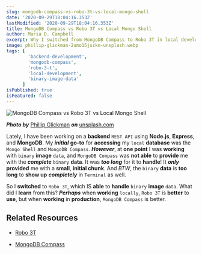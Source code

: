 ```yaml
---
slug: mongodb-compass-vs-robo-3t-vs-local-mongo-shell
date: '2020-09-29T18:04:16.353Z'
lastModified: '2020-09-29T18:04:16.353Z'
title: MongoDB Compass vs Robo 3T vs Local Mongo Shell
author: Maria D. Campbell
excerpt: Why I switched from MongoDB Compass to Robo 3T in local development.
image: phillip-glickman-2umo15jszkm-unsplash.webp
tags: [
        'backend-development',
        'mongodb-compass',
        'robo-3-t',
        'local-development',
        'binary-image-data'
      ]
isPublished: true
isFeatured: false
---
```


![MongoDB Compass vs Robo 3T vs Local Mongo Shell](phillip-glickman-2umo15jszkm-unsplash.webp)

***Photo by*** [Phillip Glickman](https://unsplash.com/@phillipglickman) ***on*** [unsplash.com](https://unsplash.com/photos/2umO15jsZKM)

Lately, I have been working on a **backend** `REST API` using **Node.js**,
**Express**, and **MongoDB**. My **_initial_** **go-to** for **accessing** my
`local` **database** was the `Mongo Shell` and `MongoDB Compass`. **_However_**, at **one point** I was **working** with `binary` **image** `data`, and `MongoDB Compass` was **not able** to **provide** me with the **_complete_** `binary` **data**. It was **_too long_** for it to **handle**! It **_only_** **provided** me with a **small**, **initial chunk**. And _BTW_, the `binary` **data** is **too long** to **show up** **_completely_** in `Terminal` as well.

So I **switched** to `Robo 3T`, which IS **able** to **handle** `binary`
**image** `data`. What did I **learn** from this? **_Perhaps_** when **working** `locally`, `Robo 3T` is **better** to **use**, but when **working** in **production**, `MongoDB Compass` is better. 

## Related Resources

-   [Robo 3T](https://robomongo.org/)

-   [MongoDB Compass](https://www.mongodb.com/products/compass)

